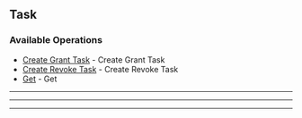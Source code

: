 
## Task

### Available Operations

* [Create Grant Task](/curl/task/create_grant_task) - Create Grant Task
* [Create Revoke Task](/curl/task/create_revoke_task) - Create Revoke Task
* [Get](/curl/task/get) - Get

---
<CreateGrantTask />

---
<CreateRevokeTask />

---
<Get />
